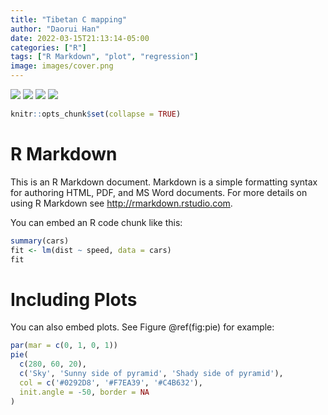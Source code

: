 ```yaml
---
title: "Tibetan C mapping"
author: "Daorui Han"
date: 2022-03-15T21:13:14-05:00
categories: ["R"]
tags: ["R Markdown", "plot", "regression"]
image: images/cover.png 
---
```

![](images/figure1 .png)
![](images/figure2.png)
![](images/figure3.png)
![](images/figure2-1.png)

```r
knitr::opts_chunk$set(collapse = TRUE)
```

# R Markdown

This is an R Markdown document. Markdown is a simple formatting syntax for authoring HTML, PDF, and MS Word documents. For more details on using R Markdown see <http://rmarkdown.rstudio.com>.

You can embed an R code chunk like this:

```r
summary(cars)
fit <- lm(dist ~ speed, data = cars)
fit
```

# Including Plots

You can also embed plots. See Figure \@ref(fig:pie) for example:

```r
par(mar = c(0, 1, 0, 1))
pie(
  c(280, 60, 20),
  c('Sky', 'Sunny side of pyramid', 'Shady side of pyramid'),
  col = c('#0292D8', '#F7EA39', '#C4B632'),
  init.angle = -50, border = NA
)
```
